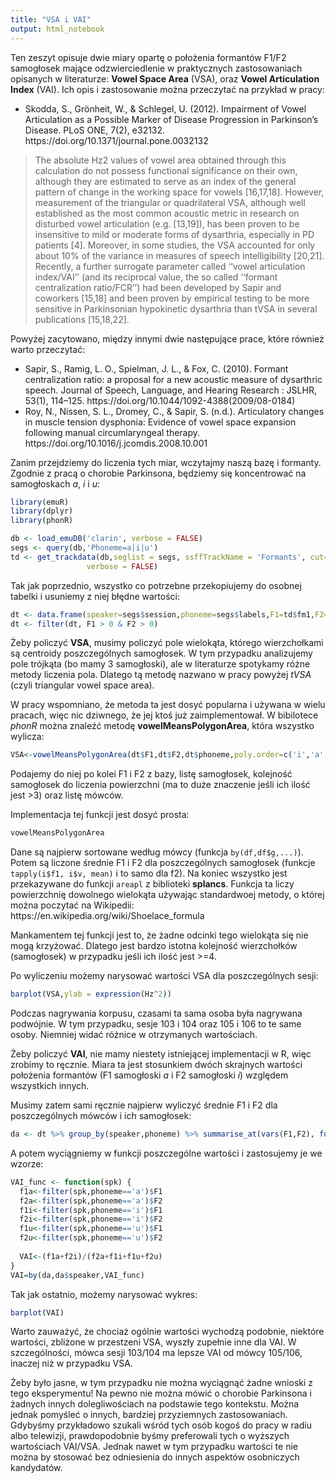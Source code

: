 ```yaml
---
title: "VSA i VAI"
output: html_notebook
---
```


Ten zeszyt opisuje dwie miary opartę o położenia formantów F1/F2 samogłosek mające odzwierciedlenie w praktycznych zastosowaniach opisanych w literaturze: **Vowel Space Area** (VSA), oraz **Vowel Articulation Index** (VAI). Ich opis i zastosowanie można przeczytać na przykład w pracy:

  * Skodda, S., Grönheit, W., & Schlegel, U. (2012). Impairment of Vowel Articulation as a Possible Marker of Disease Progression in Parkinson’s Disease. PLoS ONE, 7(2), e32132. https://doi.org/10.1371/journal.pone.0032132

> The absolute Hz2 values of vowel area obtained through this calculation do not possess functional significance on their own, although they are estimated to serve as an index of the general pattern of change in the working space for vowels [16,17,18]. However, measurement of the triangular or quadrilateral VSA, although well established as the most common acoustic metric in research on disturbed vowel articulation (e.g. [13,19]), has been proven to be insensitive to mild or moderate forms of dysarthria, especially in PD patients [4]. Moreover, in some studies, the VSA accounted for only about 10% of the variance in measures of speech intelligibility [20,21]. Recently, a further surrogate parameter called ‘‘vowel articulation index/VAI’’ (and its reciprocal value, the so called ‘‘formant centralization ratio/FCR’’) had been developed by Sapir and coworkers [15,18] and been proven by empirical testing to be more sensitive in Parkinsonian hypokinetic dysarthria than tVSA in several publications [15,18,22].

Powyżej zacytowano, między innymi dwie następujące prace, które również warto przeczytać:

  * Sapir, S., Ramig, L. O., Spielman, J. L., & Fox, C. (2010). Formant centralization ratio: a proposal for a new acoustic measure of dysarthric speech. Journal of Speech, Language, and Hearing Research : JSLHR, 53(1), 114–125. https://doi.org/10.1044/1092-4388(2009/08-0184)
  * Roy, N., Nissen, S. L., Dromey, C., & Sapir, S. (n.d.). Articulatory changes in muscle tension dysphonia: Evidence of vowel space expansion following manual circumlaryngeal therapy. https://doi.org/10.1016/j.jcomdis.2008.10.001

Zanim przejdziemy do liczenia tych miar, wczytajmy naszą bazę i formanty. Zgodnie z pracą o chorobie Parkinsona, będziemy się koncentrować na samogłoskach *a*, *i* i *u*:
```r
library(emuR)
library(dplyr)
library(phonR)

db <- load_emuDB('clarin', verbose = FALSE)
segs <- query(db,'Phoneme=a|i|u')
td <- get_trackdata(db,seglist = segs, ssffTrackName = 'Formants', cut=0.5,
                 verbose = FALSE)
```

Tak jak poprzednio, wszystko co potrzebne przekopiujemy do osobnej tabelki i usuniemy z niej błędne wartości:
```r
dt <- data.frame(speaker=segs$session,phoneme=segs$labels,F1=td$fm1,F2=td$fm2)
dt <- filter(dt, F1 > 0 & F2 > 0)
```

Żeby policzyć **VSA**, musimy policzyć pole wielokąta, którego wierzchołkami są centroidy poszczególnych samogłosek. W tym przypadku analizujemy pole trójkąta (bo mamy 3 samogłoski), ale w literaturze spotykamy różne metody liczenia pola. Dlatego tą metodę nazwano w pracy powyżej *tVSA* (czyli triangular vowel space area).

W pracy wspomniano, że metoda ta jest dosyć popularna i używana w wielu pracach, więc nic dziwnego, że jej ktoś już zaimplementował. W bibilotece *phonR* można znaleźć metodę **vowelMeansPolygonArea**, która wszystko wylicza:
```r
VSA<-vowelMeansPolygonArea(dt$F1,dt$F2,dt$phoneme,poly.order=c('i','a','u'),group = dt$speaker)
```

Podajemy do niej po kolei F1 i F2 z bazy, listę samogłosek, kolejność samogłosek do liczenia powierzchni (ma to duże znaczenie jeśli ich ilość jest >3) oraz listę mówców. 

Implementacja tej funkcji jest dosyć prosta:
```r
vowelMeansPolygonArea
```

Dane są najpierw sortowane według mówcy (funkcja `by(df,df$g,...)`). Potem są liczone średnie F1 i F2 dla poszczególnych samogłosek (funkcje `tapply(i$f1, i$v, mean)` i to samo dla f2). Na koniec wszystko jest przekazywane do funkcji `areapl` z biblioteki **splancs**. Funkcja ta liczy powierzchnię dowolnego wielokąta używając standardwoej metody, o której można poczytać na Wikipedii:
https://en.wikipedia.org/wiki/Shoelace_formula

Mankamentem tej funkcji jest to, że żadne odcinki tego wielokąta się nie mogą krzyżować. Dlatego jest bardzo istotna kolejność wierzchołków (samogłosek) w przypadku jeśli ich ilość jest >=4.

Po wyliczeniu możemy narysować wartości VSA dla poszczególnych sesji:
```r
barplot(VSA,ylab = expression(Hz^2))
```

Podczas nagrywania korpusu, czasami ta sama osoba była nagrywana podwójnie. W tym przypadku, sesje 103 i 104 oraz 105 i 106 to te same osoby. Niemniej widać różnice w otrzymanych wartościach.

Żeby policzyć **VAI**, nie mamy niestety istniejącej implementacji w R, więc zrobimy to ręcznie. Miara ta jest stosunkiem dwóch skrajnych wartości położenia formantów (F1 samogłoski *a* i F2 samogłoski *i*) względem wszystkich innych. 

Musimy zatem sami ręcznie najpierw wyliczyć średnie F1 i F2 dla poszczególnych mówców i ich samogłosek:
```r
da <- dt %>% group_by(speaker,phoneme) %>% summarise_at(vars(F1,F2), funs(mean(.)))
```

A potem wyciągniemy w funkcji poszczególne wartości i zastosujemy je we wzorze:
```r
VAI_func <- function(spk) {
  f1a<-filter(spk,phoneme=='a')$F1
  f2a<-filter(spk,phoneme=='a')$F2
  f1i<-filter(spk,phoneme=='i')$F1
  f2i<-filter(spk,phoneme=='i')$F2
  f1u<-filter(spk,phoneme=='u')$F1
  f2u<-filter(spk,phoneme=='u')$F2
  
  VAI<-(f1a+f2i)/(f2a+f1i+f1u+f2u)
}
VAI=by(da,da$speaker,VAI_func)
```

Tak jak ostatnio, możemy narysować wykres:
```r
barplot(VAI)
```

Warto zauważyć, że chociaż ogólnie wartości wychodzą podobnie, niektóre wartości, zbliżone w przestzeni VSA, wyszły zupełnie inne dla VAI. W szczególności, mówca sesji 103/104 ma lepsze VAI od mówcy 105/106, inaczej niż w przypadku VSA.

Żeby było jasne, w tym przypadku nie można wyciągnąć żadne wnioski z tego eksperymentu! Na pewno nie można mówić o chorobie Parkinsona i żadnych innych dolegliwościach na podstawie tego kontekstu. Można jednak pomyśleć o innych, bardziej przyziemnych zastosowaniach. Gdybyśmy przykładowo szukali wśród tych osób kogoś do pracy w radiu albo telewizji, prawdopodobnie byśmy preferowali tych o wyższych wartościach VAI/VSA. Jednak nawet w tym przypadku wartości te nie można by stosować bez odniesienia do innych aspektów osobniczych kandydatów.